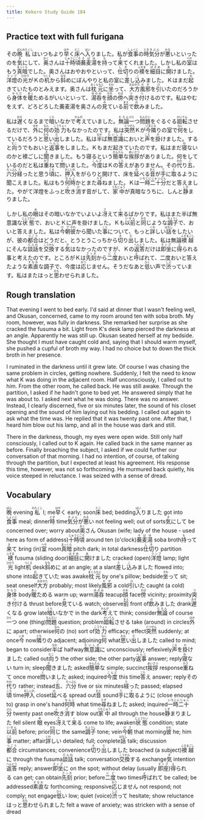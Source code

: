 ```yaml
---
title: Kokoro Study Guide 184
---
```


## Practice text with full furigana

<p>
その<ruby><rb>晩</rb><rt>ばん</rt></ruby><ruby><rb>私</rb><rt>わたくし</rt></ruby>はいつもより<ruby><rb>早</rb><rt>はや</rt></ruby>く<ruby><rb>床</rb><rt>とこ</rt></ruby>へ<ruby><rb>入</rb><rt>はい</rt></ruby>りました。私が<ruby><rb>食事</rb><rt>しょくじ</rt></ruby>の<ruby><rb>時</rb><rt>とき</rt></ruby><ruby><rb>気分</rb><rt>きぶん</rt></ruby>が<ruby><rb>悪</rb><rt>わる</rt></ruby>いといったのを<ruby><rb>気</rb><rt>き</rt></ruby>にして、<ruby><rb>奥</rb><rt>おく</rt></ruby>さんは<ruby><rb>十時頃</rb><rt>じゅうじごろ</rt></ruby><ruby><rb>蕎麦湯</rb><rt>そばゆ</rt></ruby>を<ruby><rb>持</rb><rt>も</rt></ruby>って<ruby><rb>来</rb><rt>き</rt></ruby>てくれました。しかし私の<ruby><rb>室</rb><rt>へや</rt></ruby>はもう<ruby><rb>真暗</rb><rt>まっくら</rt></ruby>でした。奥さんはおやおやといって、<ruby><rb>仕切</rb><rt>しき</rt></ruby>りの<ruby><rb>襖</rb><rt>ふすま</rt></ruby>を<ruby><rb>細目</rb><rt>ほそめ</rt></ruby>に<ruby><rb>開</rb><rt>あ</rt></ruby>けました。<ruby><rb>洋燈</rb><rt>ランプ</rt></ruby>の<ruby><rb>光</rb><rt>ひかり</rt></ruby>がＫの<ruby><rb>机</rb><rt>つくえ</rt></ruby>から<ruby><rb>斜</rb><rt>なな</rt></ruby>めにぼんやりと私の室に<ruby><rb>差</rb><rt>さ</rt></ruby>し<ruby><rb>込</rb><rt>こ</rt></ruby>みました。Ｋはまだ<ruby><rb>起</rb><rt>お</rt></ruby>きていたものとみえます。奥さんは<ruby><rb>枕元</rb><rt>まくらもと</rt></ruby>に<ruby><rb>坐</rb><rt>すわ</rt></ruby>って、<ruby><rb>大方</rb><rt>おおかた</rt></ruby><ruby><rb>風邪</rb><rt>かぜ</rt></ruby>を<ruby><rb>引</rb><rt>ひ</rt></ruby>いたのだろうから<ruby><rb>身体</rb><rt>からだ</rt></ruby>を<ruby><rb>暖</rb><rt>あっ</rt></ruby>ためるがいいといって、<ruby><rb>湯呑</rb><rt>ゆのみ</rt></ruby>を<ruby><rb>顔</rb><rt>かお</rt></ruby>の<ruby><rb>傍</rb><rt>そば</rt></ruby>へ<ruby><rb>突</rb><rt>つ</rt></ruby>き<ruby><rb>付</rb><rt>つ</rt></ruby>けるのです。私はやむをえず、どろどろした蕎麦湯を奥さんの<ruby><rb>見</rb><rt>み</rt></ruby>ている<ruby><rb>前</rb><rt>まえ</rt></ruby>で<ruby><rb>飲</rb><rt>の</rt></ruby>みました。
</p>

<p>
私は<ruby><rb>遅</rb><rt>おそ</rt></ruby>くなるまで<ruby><rb>暗</rb><rt>くら</rt></ruby>いなかで<ruby><rb>考</rb><rt>かんが</rt></ruby>えていました。<ruby><rb>無論</rb><rt>むろん</rt></ruby><ruby><rb>一</rb><rt>ひと</rt></ruby>つ<ruby><rb>問題</rb><rt>もんだい</rt></ruby>をぐるぐる<ruby><rb>廻転</rb><rt>かいてん</rt></ruby>させるだけで、<ruby><rb>外</rb><rt>ほか</rt></ruby>に<ruby><rb>何</rb><rt>なん</rt></ruby>の<ruby><rb>効力</rb><rt>こうりょく</rt></ruby>もなかったのです。私は<ruby><rb>突然</rb><rt>とつぜん</rt></ruby>Ｋが<ruby><rb>今</rb><rt>いま</rt></ruby><ruby><rb>隣</rb><rt>とな</rt></ruby>りの室で<ruby><rb>何</rb><rt>なに</rt></ruby>をしているだろうと<ruby><rb>思</rb><rt>おも</rt></ruby>い<ruby><rb>出</rb><rt>だ</rt></ruby>しました。私は<ruby><rb>半</rb><rt>なか</rt></ruby>ば<ruby><rb>無意識</rb><rt>むいしき</rt></ruby>においと<ruby><rb>声</rb><rt>こえ</rt></ruby>を<ruby><rb>掛</rb><rt>か</rt></ruby>けました。すると<ruby><rb>向</rb><rt>むこ</rt></ruby>うでもおいと<ruby><rb>返事</rb><rt>へんじ</rt></ruby>をしました。Ｋもまだ起きていたのです。私はまだ<ruby><rb>寝</rb><rt>ね</rt></ruby>ないのかと襖ごしに<ruby><rb>聞</rb><rt>き</rt></ruby>きました。もう寝るという<ruby><rb>簡単</rb><rt>かんたん</rt></ruby>な<ruby><rb>挨拶</rb><rt>あいさつ</rt></ruby>がありました。何をしているのだと私は<ruby><rb>重</rb><rt>かさ</rt></ruby>ねて<ruby><rb>問</rb><rt>と</rt></ruby>いました。<ruby><rb>今度</rb><rt>こんど</rt></ruby>はＫの<ruby><rb>答</rb><rt>こた</rt></ruby>えがありません。その<ruby><rb>代</rb><rt>かわ</rt></ruby>り<ruby><rb>五</rb><rt>ご</rt></ruby>、<ruby><rb>六分</rb><rt>ろっぷん</rt></ruby><ruby><rb>経</rb><rt>た</rt></ruby>ったと思う<ruby><rb>頃</rb><rt>ころ</rt></ruby>に、<ruby><rb>押入</rb><rt>おしいれ</rt></ruby>をがらりと開けて、床を<ruby><rb>延</rb><rt>の</rt></ruby>べる<ruby><rb>音</rb><rt>おと</rt></ruby>が<ruby><rb>手</rb><rt>て</rt></ruby>に<ruby><rb>取</rb><rt>と</rt></ruby>るように聞こえました。私はもう<ruby><rb>何時</rb><rt>なんじ</rt></ruby>かとまた<ruby><rb>尋</rb><rt>たず</rt></ruby>ねました。Ｋは<ruby><rb>一時二十分</rb><rt>いちじにじゅっぷん</rt></ruby>だと答えました。やがて洋燈をふっと<ruby><rb>吹</rb><rt>ふ</rt></ruby>き<ruby><rb>消</rb><rt>け</rt></ruby>す音がして、<ruby><rb>家中</rb><rt>うちじゅう</rt></ruby>が真暗なうちに、しんと<ruby><rb>静</rb><rt>しず</rt></ruby>まりました。
</p>

<p>
しかし私の<ruby><rb>眼</rb><rt>め</rt></ruby>はその暗いなかでいよいよ<ruby><rb>冴</rb><rt>さ</rt></ruby>えて<ruby><rb>来</rb><rt>く</rt></ruby>るばかりです。私はまた半ば無意識な<ruby><rb>状態</rb><rt>じょうたい</rt></ruby>で、おいとＫに声を掛けました。Ｋも<ruby><rb>以前</rb><rt>いぜん</rt></ruby>と<ruby><rb>同</rb><rt>おな</rt></ruby>じような<ruby><rb>調子</rb><rt>ちょうし</rt></ruby>で、おいと答えました。私は<ruby><rb>今朝</rb><rt>けさ</rt></ruby><ruby><rb>彼</rb><rt>かれ</rt></ruby>から聞いた<ruby><rb>事</rb><rt>こと</rt></ruby>について、もっと<ruby><rb>詳</rb><rt>くわ</rt></ruby>しい<ruby><rb>話</rb><rt>はなし</rt></ruby>をしたいが、彼の<ruby><rb>都合</rb><rt>つごう</rt></ruby>はどうだと、とうとうこっちから<ruby><rb>切</rb><rt>き</rt></ruby>り<ruby><rb>出</rb><rt>だ</rt></ruby>しました。私は無論<ruby><rb>襖越</rb><rt>ふすまごし</rt></ruby>にそんな<ruby><rb>談話</rb><rt>だんわ</rt></ruby>を<ruby><rb>交換</rb><rt>こうかん</rt></ruby>する<ruby><rb>気</rb><rt>き</rt></ruby>はなかったのですが、Ｋの<ruby><rb>返答</rb><rt>へんとう</rt></ruby>だけは<ruby><rb>即坐</rb><rt>そくざ</rt></ruby>に<ruby><rb>得</rb><rt>え</rt></ruby>られる事と考えたのです。ところがＫは<ruby><rb>先刻</rb><rt>さっき</rt></ruby>から<ruby><rb>二度</rb><rt>にど</rt></ruby>おいと<ruby><rb>呼</rb><rt>よ</rt></ruby>ばれて、二度おいと答えたような<ruby><rb>素直</rb><rt>すなお</rt></ruby>な調子で、今度は<ruby><rb>応</rb><rt>おう</rt></ruby>じません。そうだなあと<ruby><rb>低</rb><rt>ひく</rt></ruby>い声で<ruby><rb>渋</rb><rt>しぶ</rt></ruby>っています。私はまたはっと<ruby><rb>思</rb><rt>おも</rt></ruby>わせられました。
</p>


## Rough translation

That evening I went to bed early. I'd said at dinner that I wasn't feeling well, and Okusan, concerned, came to my room around ten with soba broth. My room, however, was fully in darkness. She remarked her surprise as she cracked the fusuma a bit. Light from K's desk lamp pierced the darkness at an angle. Apparently he was still up. Okusan seated herself at my bedside. She thought I must have caught cold and, saying that I should warm myself, she pushed a cupful of broth my way. I had no choice but to down the thick broth in her presence.

I ruminated in the darkness until it grew late. Of course I was chasing the same problem in circles, getting nowhere. Suddenly, I felt the need to know what K was doing in the adjacent room. Half unconsciously, I called out to him. From the other room, he called back. He was still awake. Through the partition, I asked if he hadn't gone to bed yet. He answered simply that he was about to. I asked next what he was doing. There was no answer. Instead, I clearly discerned, five or six minutes later, the sound of his closet opening and the sound of him laying out his bedding. I called out again to ask what the time was. He replied that it was twenty past one. After that, I heard him blow out his lamp, and all in the house was dark and still.

There in the darkness, though, my eyes were open wide. Still only half consciously, I called out to K again. He called back in the same manner as before. Finally broaching the subject, I asked if we could further our conversation of that morning. I had no intention, of course, of talking through the partition, but I expected at least his agreement. His response this time, however, was not so forthcoming. He murmured back quietly, his voice steeped in reluctance. I was seized with a sense of dread.       


## Vocabulary

<p>
<span class="vocabstudy"><ruby><rb>晩</rb><rt>ばん</rt></ruby>&nbsp;evening</span><span class="vocabstudy"><ruby><rb>私</rb><rt>わたくし</rt></ruby>&nbsp;I; me</span><span class="vocabstudy"><ruby><rb>早</rb><rt>はや</rt></ruby>く&nbsp;early; soon</span><span class="vocabstudy"><ruby><rb>床</rb><rt>とこ</rt></ruby>&nbsp;bed; bedding</span><span class="vocabstudy"><ruby><rb>入</rb><rt>はい</rt></ruby>りました&nbsp;got into</span><span class="vocabstudy"><ruby><rb>食事</rb><rt>しょくじ</rt></ruby>&nbsp;meal; dinner</span><span class="vocabstudy"><ruby><rb>時</rb><rt>とき</rt></ruby>&nbsp;time</span><span class="vocabstudy"><ruby><rb>気分</rb><rt>きぶん</rt></ruby>が<ruby><rb>悪</rb><rt>わる</rt></ruby>い&nbsp;not feeling well; out of sorts</span><span class="vocabstudy"><ruby><rb>気</rb><rt>き</rt></ruby>にして&nbsp;be concerned over; worry about</span><span class="vocabstudy"><ruby><rb>奥</rb><rt>おく</rt></ruby>さん&nbsp;Okusan (wife; lady of the house - used here as form of address)</span><span class="vocabstudy"><ruby><rb>十時頃</rb><rt>じゅうじごろ</rt></ruby>&nbsp;around ten (o'clock)</span><span class="vocabstudy"><ruby><rb>蕎麦湯</rb><rt>そばゆ</rt></ruby>&nbsp;soba broth</span><span class="vocabstudy"><ruby><rb>持</rb><rt>も</rt></ruby>って<ruby><rb>来</rb><rt>き</rt></ruby>て&nbsp;bring (in)</span><span class="vocabstudy"><ruby><rb>室</rb><rt>へや</rt></ruby>&nbsp;room</span><span class="vocabstudy"><ruby><rb>真暗</rb><rt>まっくら</rt></ruby>&nbsp;pitch dark; in total darkness</span><span class="vocabstudy"><ruby><rb>仕切</rb><rt>しき</rt></ruby>り&nbsp;partition</span><span class="vocabstudy"><ruby><rb>襖</rb><rt>ふすま</rt></ruby>&nbsp;fusuma (sliding door)</span><span class="vocabstudy"><ruby><rb>細目</rb><rt>ほそめ</rt></ruby>に<ruby><rb>開</rb><rt>あ</rt></ruby>けました&nbsp;cracked (open)</span><span class="vocabstudy"><ruby><rb>洋燈</rb><rt>ランプ</rt></ruby>&nbsp;lamp; light</span><span class="vocabstudy"><ruby><rb>光</rb><rt>ひかり</rt></ruby>&nbsp;light</span><span class="vocabstudy"><ruby><rb>机</rb><rt>つくえ</rt></ruby>&nbsp;desk</span><span class="vocabstudy"><ruby><rb>斜</rb><rt>なな</rt></ruby>めに&nbsp;at an angle; at a slant</span><span class="vocabstudy"><ruby><rb>差</rb><rt>さ</rt></ruby>し<ruby><rb>込</rb><rt>こ</rt></ruby>みました&nbsp;flowed into; shone into</span><span class="vocabstudy"><ruby><rb>起</rb><rt>お</rt></ruby>きていた&nbsp;was awake</span><span class="vocabstudy"><ruby><rb>枕元</rb><rt>まくらもと</rt></ruby>&nbsp;by one's pillow; bedside</span><span class="vocabstudy"><ruby><rb>坐</rb><rt>すわ</rt></ruby>って&nbsp;sit; seat oneself</span><span class="vocabstudy"><ruby><rb>大方</rb><rt>おおかた</rt></ruby>&nbsp;probably; most likely</span><span class="vocabstudy"><ruby><rb>風邪</rb><rt>かぜ</rt></ruby>&nbsp;a cold</span><span class="vocabstudy"><ruby><rb>引</rb><rt>ひ</rt></ruby>いた&nbsp;caught (a cold)</span><span class="vocabstudy"><ruby><rb>身体</rb><rt>からだ</rt></ruby>&nbsp;body</span><span class="vocabstudy"><ruby><rb>暖</rb><rt>あっ</rt></ruby>ためる&nbsp;warm up; warm</span><span class="vocabstudy"><ruby><rb>湯呑</rb><rt>ゆのみ</rt></ruby>&nbsp;teacup</span><span class="vocabstudy"><ruby><rb>顔</rb><rt>かお</rt></ruby>&nbsp;face</span><span class="vocabstudy"><ruby><rb>傍</rb><rt>そば</rt></ruby>&nbsp;vicinity; proximity</span><span class="vocabstudy"><ruby><rb>突</rb><rt>つ</rt></ruby>き<ruby><rb>付</rb><rt>つ</rt></ruby>ける&nbsp;thrust before</span><span class="vocabstudy"><ruby><rb>見</rb><rt>み</rt></ruby>ている&nbsp;watch; observe</span><span class="vocabstudy"><ruby><rb>前</rb><rt>まえ</rt></ruby>&nbsp;front of</span><span class="vocabstudy"><ruby><rb>飲</rb><rt>の</rt></ruby>みました&nbsp;drank</span>
<span class="vocabstudy"><ruby><rb>遅</rb><rt>おそ</rt></ruby>くなる&nbsp;grow late</span><span class="vocabstudy"><ruby><rb>暗</rb><rt>くら</rt></ruby>いなかで&nbsp;in the dark</span><span class="vocabstudy"><ruby><rb>考</rb><rt>かんが</rt></ruby>えて&nbsp;think; consider</span><span class="vocabstudy"><ruby><rb>無論</rb><rt>むろん</rt></ruby>&nbsp;of course</span><span class="vocabstudy"><ruby><rb>一</rb><rt>ひと</rt></ruby>つ&nbsp;one (thing)</span><span class="vocabstudy"><ruby><rb>問題</rb><rt>もんだい</rt></ruby>&nbsp;question; problem</span><span class="vocabstudy"><ruby><rb>廻転</rb><rt>かいてん</rt></ruby>させる&nbsp;take (around) in circles</span><span class="vocabstudy"><ruby><rb>外</rb><rt>ほか</rt></ruby>に&nbsp;apart; otherwise</span><span class="vocabstudy"><ruby><rb>何</rb><rt>なん</rt></ruby>の&nbsp;(no) sort of</span><span class="vocabstudy"><ruby><rb>効力</rb><rt>こうりょく</rt></ruby>&nbsp;efficacy; effect</span><span class="vocabstudy"><ruby><rb>突然</rb><rt>とつぜん</rt></ruby>&nbsp;suddenly; at once</span><span class="vocabstudy"><ruby><rb>今</rb><rt>いま</rt></ruby>&nbsp;now</span><span class="vocabstudy"><ruby><rb>隣</rb><rt>とな</rt></ruby>りの&nbsp;adjacent; adjoining</span><span class="vocabstudy"><ruby><rb>何</rb><rt>なに</rt></ruby>&nbsp;what</span><span class="vocabstudy"><ruby><rb>思</rb><rt>おも</rt></ruby>い<ruby><rb>出</rb><rt>だ</rt></ruby>しました&nbsp;called to mind; began to consider</span><span class="vocabstudy"><ruby><rb>半</rb><rt>なか</rt></ruby>ば&nbsp;halfway</span><span class="vocabstudy"><ruby><rb>無意識</rb><rt>むいしき</rt></ruby>に&nbsp;unconsciously; reflexively</span><span class="vocabstudy"><ruby><rb>声</rb><rt>こえ</rt></ruby>を<ruby><rb>掛</rb><rt>か</rt></ruby>けました&nbsp;called out</span><span class="vocabstudy"><ruby><rb>向</rb><rt>むこ</rt></ruby>う&nbsp;the other side; the other party</span><span class="vocabstudy"><ruby><rb>返事</rb><rt>へんじ</rt></ruby>&nbsp;answer; reply</span><span class="vocabstudy"><ruby><rb>寝</rb><rt>ね</rt></ruby>ない&nbsp;turn in; sleep</span><span class="vocabstudy"><ruby><rb>聞</rb><rt>き</rt></ruby>きました&nbsp;asked</span><span class="vocabstudy"><ruby><rb>簡単</rb><rt>かんたん</rt></ruby>な&nbsp;simple; succinct</span><span class="vocabstudy"><ruby><rb>挨拶</rb><rt>あいさつ</rt></ruby>&nbsp;response</span><span class="vocabstudy"><ruby><rb>重</rb><rt>かさ</rt></ruby>ねて&nbsp;once more</span><span class="vocabstudy"><ruby><rb>問</rb><rt>と</rt></ruby>いました&nbsp;asked; inquired</span><span class="vocabstudy"><ruby><rb>今度</rb><rt>こんど</rt></ruby>&nbsp;this time</span><span class="vocabstudy"><ruby><rb>答</rb><rt>こた</rt></ruby>え&nbsp;answer; reply</span><span class="vocabstudy">その<ruby><rb>代</rb><rt>かわ</rt></ruby>り&nbsp;rather; instead</span><span class="vocabstudy"><ruby><rb>五</rb><rt>ご</rt></ruby>、<ruby><rb>六分</rb><rt>ろっぷん</rt></ruby>&nbsp;five or six minutes</span><span class="vocabstudy"><ruby><rb>経</rb><rt>た</rt></ruby>った&nbsp;passed; elapsed</span><span class="vocabstudy"><ruby><rb>頃</rb><rt>ころ</rt></ruby>&nbsp;time</span><span class="vocabstudy"><ruby><rb>押入</rb><rt>おしいれ</rt></ruby>&nbsp;closet</span><span class="vocabstudy"><ruby><rb>延</rb><rt>の</rt></ruby>べる&nbsp;spread out</span><span class="vocabstudy"><ruby><rb>音</rb><rt>おと</rt></ruby>&nbsp;sound</span><span class="vocabstudy"><ruby><rb>手</rb><rt>て</rt></ruby>に<ruby><rb>取</rb><rt>と</rt></ruby>るように&nbsp;(close enough to) grasp in one's hand</span><span class="vocabstudy"><ruby><rb>何時</rb><rt>なんじ</rt></ruby>&nbsp;what time</span><span class="vocabstudy"><ruby><rb>尋</rb><rt>たず</rt></ruby>ねました&nbsp;asked; inquired</span><span class="vocabstudy"><ruby><rb>一時二十分</rb><rt>いちじにじゅっぷん</rt></ruby>&nbsp;twenty past one</span><span class="vocabstudy"><ruby><rb>吹</rb><rt>ふ</rt></ruby>き<ruby><rb>消</rb><rt>け</rt></ruby>す&nbsp;blow out</span><span class="vocabstudy"><ruby><rb>家中</rb><rt>うちじゅう</rt></ruby>&nbsp;all through the house</span><span class="vocabstudy"><ruby><rb>静</rb><rt>しず</rt></ruby>まりました&nbsp;fell silent</span>
<span class="vocabstudy"><ruby><rb>眼</rb><rt>め</rt></ruby>&nbsp;eyes</span><span class="vocabstudy"><ruby><rb>冴</rb><rt>さ</rt></ruby>えて<ruby><rb>来</rb><rt>く</rt></ruby>る&nbsp;come to life; awaken</span><span class="vocabstudy"><ruby><rb>状態</rb><rt>じょうたい</rt></ruby>&nbsp;condition; state</span><span class="vocabstudy"><ruby><rb>以前</rb><rt>いぜん</rt></ruby>&nbsp;before; prior</span><span class="vocabstudy"><ruby><rb>同</rb><rt>おな</rt></ruby>じ&nbsp;the same</span><span class="vocabstudy"><ruby><rb>調子</rb><rt>ちょうし</rt></ruby>&nbsp;tone; vein</span><span class="vocabstudy"><ruby><rb>今朝</rb><rt>けさ</rt></ruby>&nbsp;that morning</span><span class="vocabstudy"><ruby><rb>彼</rb><rt>かれ</rt></ruby>&nbsp;he; him</span><span class="vocabstudy"><ruby><rb>事</rb><rt>こと</rt></ruby>&nbsp;matter; affair</span><span class="vocabstudy"><ruby><rb>詳</rb><rt>くわ</rt></ruby>しい&nbsp;detailed; full; complete</span><span class="vocabstudy"><ruby><rb>話</rb><rt>はなし</rt></ruby>&nbsp;talk; discussion</span><span class="vocabstudy"><ruby><rb>都合</rb><rt>つごう</rt></ruby>&nbsp;circumstances; convenience</span><span class="vocabstudy"><ruby><rb>切</rb><rt>き</rt></ruby>り<ruby><rb>出</rb><rt>だ</rt></ruby>しました&nbsp;broached (a subject)</span><span class="vocabstudy"><ruby><rb>襖越</rb><rt>ふすまごし</rt></ruby>に&nbsp;through the fusuma</span><span class="vocabstudy"><ruby><rb>談話</rb><rt>だんわ</rt></ruby>&nbsp;talk; conversation</span><span class="vocabstudy"><ruby><rb>交換</rb><rt>こうかん</rt></ruby>する&nbsp;exchange</span><span class="vocabstudy"><ruby><rb>気</rb><rt>き</rt></ruby>&nbsp;intention</span><span class="vocabstudy"><ruby><rb>返答</rb><rt>へんとう</rt></ruby>&nbsp;reply; answer</span><span class="vocabstudy"><ruby><rb>即坐</rb><rt>そくざ</rt></ruby>に&nbsp;on the spot; without delay (usually <ruby><rb>即座</rb><rt>そくざ</rt></ruby>)</span><span class="vocabstudy"><ruby><rb>得</rb><rt>え</rt></ruby>られる&nbsp;can get; can obtain</span><span class="vocabstudy"><ruby><rb>先刻</rb><rt>さっき</rt></ruby>&nbsp;prior; before</span><span class="vocabstudy"><ruby><rb>二度</rb><rt>にど</rt></ruby>&nbsp;two times</span><span class="vocabstudy"><ruby><rb>呼</rb><rt>よ</rt></ruby>ばれて&nbsp;be called; be addressed</span><span class="vocabstudy"><ruby><rb>素直</rb><rt>すなお</rt></ruby>な&nbsp;forthcoming; responsive</span><span class="vocabstudy"><ruby><rb>応</rb><rt>おう</rt></ruby>じません&nbsp;not respond; not comply; not engage</span><span class="vocabstudy"><ruby><rb>低</rb><rt>ひく</rt></ruby>い&nbsp;low; quiet (voice)</span><span class="vocabstudy"><ruby><rb>渋</rb><rt>しぶ</rt></ruby>って&nbsp;hesitate; show reluctance</span><span class="vocabstudy">はっと<ruby><rb>思</rb><rt>おも</rt></ruby>わせられました&nbsp;felt a wave of anxiety; was stricken with a sense of dread</span>
</p>
